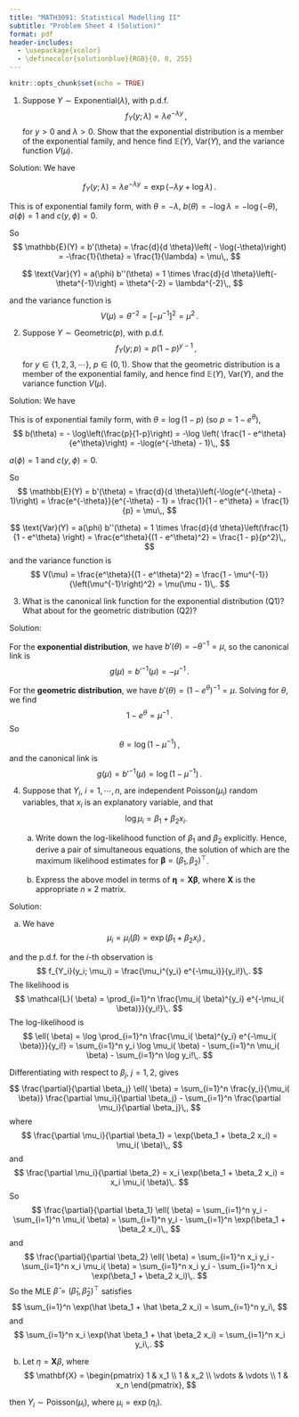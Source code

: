 ```yaml
---
title: "MATH3091: Statistical Modelling II"
subtitle: "Problem Sheet 4 (Solution)"
format: pdf
header-includes:
  - \usepackage{xcolor}
  - \definecolor{solutionblue}{RGB}{0, 0, 255}
---
```


```r
knitr::opts_chunk$set(echo = TRUE)
```


1. Suppose $Y \sim \text{Exponential}(\lambda)$, with p.d.f.
$$
f_Y(y; \lambda) = \lambda e^{- \lambda y}\,,
$$
for $y > 0$ and $\lambda > 0$. Show that the exponential distribution is a member
of the exponential family, and hence find $\mathbb{E}(Y)$, $\text{Var}(Y)$, and the variance function $V(\mu)$. 

\color{solutionblue}
Solution: We have

$$
f_Y(y; \lambda) = \lambda e^{-\lambda y} 
= \exp\left(- \lambda y + \log \lambda \right)\,.
$$

This is of exponential family form, with $\theta = - \lambda$, $b(\theta) = - \log \lambda = - \log(-\theta)$, $a(\phi) = 1$ and $c(y, \phi) = 0$.

So
$$
\mathbb{E}(Y) = b'(\theta) = \frac{d}{d \theta}\left( - \log(-\theta)\right) = -\frac{1}{\theta} = \frac{1}{\lambda} = \mu\,,
$$

$$
\text{Var}(Y) = a(\phi) b''(\theta) = 1 \times \frac{d}{d \theta}\left(- \theta^{-1}\right) = \theta^{-2} = \lambda^{-2}\,,
$$

and the variance function is
$$
V(\mu) = \theta^{-2} = [-\mu^{-1}]^2 = \mu^2\,.
$$

\color{black}

2. Suppose $Y \sim \text{Geometric}(p)$, with p.d.f.
$$
f_Y(y; p) = p(1 - p)^{y - 1}\,,
$$ 
for $y \in \{1, 2, 3, \cdots\}$, $p \in (0, 1)$. Show that the geometric distribution is a member
of the exponential family, and hence find $\mathbb{E}(Y)$, $\text{Var}(Y)$, and the variance function $V(\mu)$. 

\color{solutionblue}

Solution: We have
\begin{align*}
   f_Y(y; p) &= p (1 - p)^{y-1} \\
   &= \exp\left(\log p + (y-1) \log(1 - p)\right) \\
   &= \exp\left(y \log(1 - p) + \log \frac{p}{1-p}\right).
\end{align*}

This is of exponential family form, with $\theta = \log(1 - p)$ (so $p = 1 - e^\theta$),
$$
b(\theta) = - \log\left(\frac{p}{1-p}\right) = -\log \left( \frac{1 - e^\theta}{e^\theta}\right) = -\log(e^{-\theta} - 1)\,,
$$

$a(\phi) = 1$ and $c(y, \phi) = 0$.

So
$$
\mathbb{E}(Y) = b'(\theta) = \frac{d}{d \theta}\left(-\log(e^{-\theta} - 1)\right) = \frac{e^{-\theta}}{e^{-\theta} - 1} = \frac{1}{1 - e^\theta} = \frac{1}{p} = \mu\,,
$$

$$
\text{Var}(Y) = a(\phi) b''(\theta) = 1 \times \frac{d}{d \theta}\left(\frac{1}{1 - e^\theta} \right) = \frac{e^\theta}{(1 - e^\theta)^2} = \frac{1 - p}{p^2}\,,
$$
and the variance function is
$$
V(\mu) = \frac{e^\theta}{(1 - e^\theta)^2} = \frac{1 - \mu^{-1}}{\left(\mu^{-1}\right)^2} = \mu(\mu - 1)\,.
$$

\color{black}

3. What is the canonical link function for the exponential distribution (Q1)? What about for the geometric distribution (Q2)?

\color{solutionblue}

Solution: 

For the **exponential distribution**, we have $b'(\theta) = - \theta^{-1} = \mu$, so the canonical link is
$$
g(\mu) = b'^{-1}(\mu) = - \mu^{-1}\,.
$$

For the **geometric distribution**, we have $b'(\theta) = (1 - e^\theta)^{-1} = \mu$. Solving for $\theta$, we find 
$$
1 - e^{\theta} = \mu^{-1}\,.
$$
So
$$
\theta = \log(1 - \mu^{-1})\,,
$$
and the canonical link is
$$
g(\mu) = b'^{-1}(\mu) = \log(1 - \mu^{-1})\,.
$$

\color{black}

4. Suppose that $Y_i$, $i=1, \cdots, n$, are independent $\text{Poisson}(\mu_i)$
random variables, that $x_i$ is an explanatory variable, and that
$$
\log \mu_i = \beta_1 + \beta_2 x_i.
$$

    a. Write down the log-likelihood function of $\beta_1$ and $\beta_2$ explicitly.  Hence, derive a pair of simultaneous equations, the solution of which are the maximum likelihood estimates for $\boldsymbol{\beta}=(\beta_1, \beta_2)^{\top}$.

    b. Express the above model in terms of $\boldsymbol{\eta} = \mathbf{X} \boldsymbol{\beta}$, where $\mathbf{X}$ is the appropriate  $n \times 2$ matrix.

\color{solutionblue}

Solution:

a. We have
$$
\mu_i = \mu_i( \beta) = \exp(\beta_1 + \beta_2 x_i)\,,
$$

and the p.d.f. for the $i$-th observation is
$$
f_{Y_i}(y_i; \mu_i) = \frac{\mu_i^{y_i} e^{-\mu_i}}{y_i!}\,.
$$
The likelihood is
$$
\mathcal{L}( \beta) = \prod_{i=1}^n \frac{\mu_i( \beta)^{y_i} e^{-\mu_i( \beta)}}{y_i!}\,.
$$
The log-likelihood is
$$
\ell( \beta) = \log \prod_{i=1}^n \frac{\mu_i( \beta)^{y_i} e^{-\mu_i( \beta)}}{y_i!}
= \sum_{i=1}^n y_i \log \mu_i( \beta) - \sum_{i=1}^n \mu_i( \beta) - \sum_{i=1}^n \log y_i!\,.
$$

Differentiating with respect to $\beta_j$, $j = 1, 2$, gives
$$
\frac{\partial}{\partial \beta_j} \ell( \beta) = \sum_{i=1}^n \frac{y_i}{\mu_i( \beta)} \frac{\partial \mu_i}{\partial \beta_j} 
- \sum_{i=1}^n \frac{\partial \mu_i}{\partial \beta_j}\,,
$$
where
$$
\frac{\partial \mu_i}{\partial \beta_1} = \exp(\beta_1 + \beta_2 x_i) = \mu_i( \beta)\,,
$$
and
$$
\frac{\partial \mu_i}{\partial \beta_2} = x_i \exp(\beta_1 + \beta_2 x_i) = x_i \mu_i( \beta)\,.
$$
So
$$
\frac{\partial}{\partial \beta_1} \ell( \beta) = \sum_{i=1}^n y_i - \sum_{i=1}^n \mu_i( \beta) =  
\sum_{i=1}^n y_i - \sum_{i=1}^n \exp(\beta_1 + \beta_2 x_i)\,,
$$
and
$$
\frac{\partial}{\partial \beta_2} \ell( \beta) = \sum_{i=1}^n x_i y_i - \sum_{i=1}^n x_i \mu_i( \beta) 
=  \sum_{i=1}^n x_i y_i - \sum_{i=1}^n x_i \exp(\beta_1 + \beta_2 x_i)\,.
$$
So the MLE $\hat{\beta} = (\hat \beta_1, \hat \beta_2)^{\top}$ satisfies
$$
\sum_{i=1}^n \exp(\hat \beta_1 + \hat \beta_2 x_i) = \sum_{i=1}^n y_i\,
$$
and
$$
\sum_{i=1}^n x_i \exp(\hat \beta_1 + \hat \beta_2 x_i) = \sum_{i=1}^n x_i y_i\,.
$$
      
b. Let $\eta = \mathbf{X}\beta$, where 
$$
\mathbf{X} = \begin{pmatrix}
1 & x_1 \\
1 & x_2 \\
\vdots & \vdots \\
1 & x_n
\end{pmatrix},
$$

then $Y_i \sim \text{Poisson}(\mu_i)$, where $\mu_i = \exp(\eta_i)$.

\color{black}

